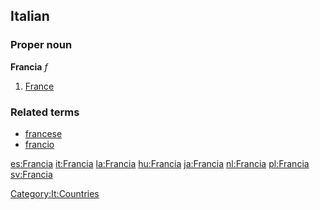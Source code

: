 ==Italian==
===Proper noun===
'''Francia''' ''f''

# [[France]]

===Related terms===
*[[francese]]
*[[francio]]
[[Category:It:Countries]]

[[es:Francia]]
[[it:Francia]]
[[la:Francia]]
[[hu:Francia]]
[[ja:Francia]]
[[nl:Francia]]
[[pl:Francia]]
[[sv:Francia]]